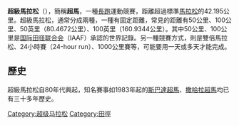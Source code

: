 {{unreferenced|time=2015-01-05T03:31:17+00:00}}
'''超級馬拉松'''（{{lang-en|Ultramarathon}}），簡稱'''超馬'''，一種[[長跑|長跑]]運動競賽，距離超過標準[[馬拉松|馬拉松]]的42.195公里。超級馬拉松，通常分成兩種，一種有固定距離，常見的距離有50公里、100公里、50英里（80.4672公里）、100英里（160.9344公里）。其中50公里、100公里是[[国际田径联合会|国际田径联合会]]（IAAF）承認的世界記錄。另一種競賽方式，則是雙倍馬拉松、24小時賽（24-hour run）、1000公里賽等，可能要用一天或多天才能完成。

==歷史==
超級馬拉松自80年代興起，知名賽事如1983年起的[[斯巴達超級馬拉松|斯巴達超馬]]、[[撒哈拉沙漠馬拉松|撒哈拉超馬]]均已有三十多年歷史。

{{田徑小作品}}
{{极限运动}}
{{Authority control}}
[[Category:超级马拉松|Category:超级马拉松]]
[[Category:田徑|Category:田徑]]